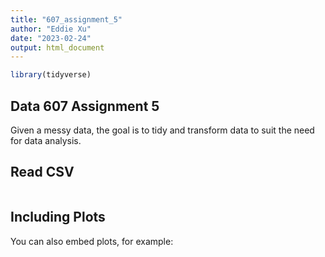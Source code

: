 ```yaml
---
title: "607_assignment_5"
author: "Eddie Xu"
date: "2023-02-24"
output: html_document
---
```


```r
library(tidyverse)
```

## Data 607 Assignment 5
Given a messy data, the goal is to tidy and transform data to suit the need for data analysis.

## Read CSV
```r

```

## Including Plots

You can also embed plots, for example:

```r

```

